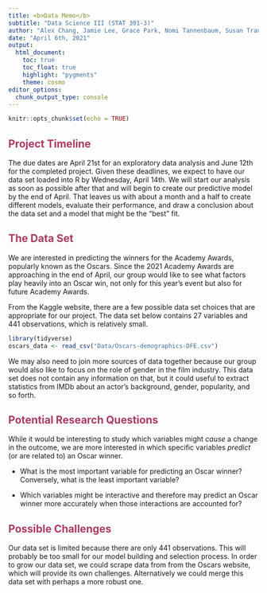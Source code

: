 ```yaml
---
title: <b>Data Memo</b>
subtitle: "Data Science III (STAT 301-3)"
author: "Alex Chang, Jamie Lee, Grace Park, Nomi Tannenbaum, Susan Tran"
date: "April 6th, 2021"
output:
  html_document:
    toc: true
    toc_float: true
    highlight: "pygments"
    theme: cosmo
editor_options: 
  chunk_output_type: console
---
```


```r
knitr::opts_chunk$set(echo = TRUE)
```

## [**Project Timeline**]{style="color: #AC3B61"}

The due dates are April 21st for an exploratory data analysis and June 12th for the completed project. Given these deadlines, we expect to have our data set loaded into R by Wednesday, April 14th. We will start our analysis as soon as possible after that and will begin to create our predictive model by the end of April. That leaves us with about a month and a half to create different models, evaluate their performance, and draw a conclusion about the data set and a model that might be the "best" fit.

## [**The Data Set**]{style="color: #AC3B61"}

We are interested in predicting the winners for the Academy Awards, popularly known as the Oscars. Since the 2021 Academy Awards are approaching in the end of April, our group would like to see what factors play heavily into an Oscar win, not only for this year's event but also for future Academy Awards.

From the Kaggle website, there are a few possible data set choices that are appropriate for our project. The data set below contains 27 variables and 441 observations, which is relatively small.

```r
library(tidyverse)
oscars_data <- read_csv("Data/Oscars-demographics-DFE.csv")
```

We may also need to join more sources of data together because our group would also like to focus on the role of gender in the film industry. This data set does not contain any information on that, but it could useful to extract statistics from IMDb about an actor's background, gender, popularity, and so forth.

## [**Potential Research Questions**]{style="color: #AC3B61"}

While it would be interesting to study which variables might *cause* a change in the outcome, we are more interested in which specific variables *predict* (or are related to) an Oscar winner.

-   What is the most important variable for predicting an Oscar winner? Conversely, what is the least important variable?

-   Which variables might be interactive and therefore may predict an Oscar winner more accurately when those interactions are accounted for?

## [**Possible Challenges**]{style="color: #AC3B61"}

Our data set is limited because there are only 441 observations. This will probably be too small for our model building and selection process. In order to grow our data set, we could scrape data from from the Oscars website, which will provide its own challenges. Alternatively we could merge this data set with perhaps a more robust one.
